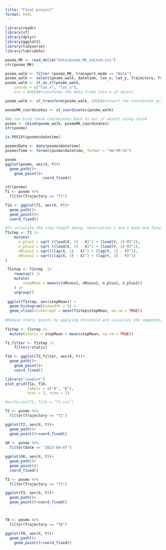 ```yaml
---
title: "Final project"
format: html
---
```

```r
library(readr)
library(sf)
library(dplyr)
library(ggplot2)
library(tidyverse)
library(lubridate)
```

```r
posmo_MK <- read_delim("Data/posmo_MK_edited.csv")
str(posmo_MK)

posmo_walk <- filter (posmo_MK, transport_mode == "Walk")
posmo_walk <- select(posmo_walk, datetime, lon_x, lat_y, Trajectory, Type)
posmo_walk <- st_as_sf(posmo_walk,
    coords = c("lon_x", "lat_y"),
    crs = 4326)#transforms the data frame into a sf object

posmo_walk <- st_transform(posmo_walk, 2056)#convert the coordinate system to CH1903+ LV95: EPSG:2056
```

```r
posmoMK_coordinates <- st_coordinates(posmo_walk)

#We can bind these coordinates back to our sf object using cbind
posmo <- cbind(posmo_walk, posmoMK_coordinates)
str(posmo)

is.POSIXt(posmo$datetime)

posmo$Date <- date(posmo$datetime)
posmo$Time <- format(posmo$datetime, format = "%H:%M:%S")

posmo
ggplot(posmo, aes(X, Y))+
  geom_path()+
    geom_point()+
                 coord_fixed()
```



```r
str(posmo)
T1 <- posmo %>%
  filter(Trajectory == "T1")

T1a <- ggplot(T1, aes(X, Y))+
  geom_path()+
  geom_point()+
  coord_fixed()

#To calculate the step-length among  observation 1 and 2 back and forward.
T1step <- T1 |>
    mutate(
      n_plus1 = sqrt ((lead(X, 1) - X)^2 + (lead(Y, 1)-Y)^2), 
      n_plus2 = sqrt ((lead(X, 2) - X)^2 + (lead(Y, 2)-Y)^2),
      nMinus1 = sqrt((lag(X, 1) - X)^2 + (lag(Y, 1) - Y)^2),
      nMinus2 = sqrt((lag(X, 2) - X)^2 + (lag(Y, 2) - Y)^2)
)

 T1step <- T1step  |>
    rowwise() |>
    mutate(
        stepMean = mean(c(nMinus2, nMinus1, n_plus1, n_plus2))
    ) |>
    ungroup()
 
 ggplot(T1step, aes(stepMean)) +
  geom_histogram(binwidth = 5) +
  geom_vline(xintercept = mean(T1step$stepMean, na.rm = TRUE))
 
#Remove static points by applying threshold and visualize the segmented trajectories
 
T1step <- T1step |> 
  mutate(static = stepMean < mean(stepMean, na.rm = TRUE))

T1_filter <- T1step |>
    filter(!static)

T1b <- ggplot(T1_filter, aes(X, Y))+
  geom_path()+
    geom_point()+
    coord_fixed()

library("cowplot")
plot_grid(T1a, T1b, 
          labels = c("A", "B"),
          ncol = 2, nrow = 1)

#write.csv(T1, file = "T1.csv")

```


```r

T2 <- posmo %>%
  filter(Trajectory == "T2")

ggplot(T2, aes(X, Y))+
  geom_path()+
  geom_point()+coord_fixed()
                 
GR <- posmo %>%
  filter(Date == "2023-04-07")

ggplot(GR, aes(X, Y))+
  geom_path()+
  geom_point()+
  coord_fixed()

T3 <- posmo %>%
  filter(Trajectory == "T3")

ggplot(T3, aes(X, Y))+
  geom_path()+
  geom_point()+coord_fixed()



T8 <- posmo %>%
  filter(Trajectory == "T8")

ggplot(T8, aes(X, Y))+
  geom_path()+
    geom_point()+coord_fixed()
```

